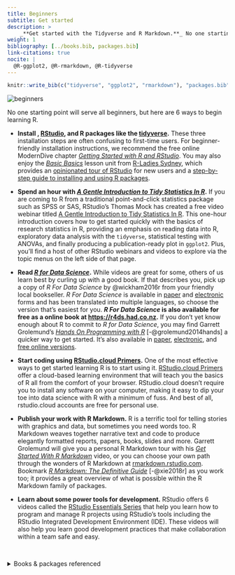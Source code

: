 ```yaml
---
title: Beginners
subtitle: Get started
description: >
    _**Get started with the Tidyverse and R Markdown.**_ No one starting point will serve all beginners, but here are 6 ways to begin learning R.
weight: 1
bibliography: [../books.bib, packages.bib] 
link-citations: true
nocite: | 
  @R-ggplot2, @R-rmarkdown, @R-tidyverse
---
```


```r
knitr::write_bib(c("tidyverse", "ggplot2", "rmarkdown"), "packages.bib") 
```


<img src="mtsalsa-750.jpg" alt="beginners">


No one starting point will serve all beginners, but here are 6 ways to begin learning R.

- __Install [<i class="fab fa-r-project"></i>](https://cloud.r-project.org/), [RStudio](http://www.rstudio.com/download), and R packages like the [tidyverse](https://www.tidyverse.org/).__ These three installation steps are often confusing to first-time users. For beginner-friendly installation instructions, we recommend the free online ModernDive chapter [_Getting Started with R and RStudio_](https://moderndive.netlify.com/1-getting-started.html). You may also enjoy the [_Basic Basics_](https://rladiessydney.org/post/2018/11/05/basicbasics/) lesson unit from [R-Ladies Sydney](https://rladiessydney.org), which provides an [opinionated tour of RStudio](https://rladiessydney.org/post/2018/11/05/basicbasics-1/) for new users and a [step-by-step guide to installing and using R packages](https://rladiessydney.org/post/2018/11/05/basicbasics-2/).

- __Spend an hour with [*A Gentle Introduction to Tidy Statistics In R*](https://resources.rstudio.com/webinars/a-gentle-introduction-to-tidy-statistics-in-r).__ If you are coming to R from a traditional point-and-click statistics package such as SPSS or SAS, RStudio's Thomas Mock has created a free video webinar titled [A Gentle Introduction to Tidy Statistics In R](https://resources.rstudio.com/webinars/a-gentle-introduction-to-tidy-statistics-in-r). This one-hour introduction covers how to get started quickly with the basics of research statistics in R, providing an emphasis on reading data into R, exploratory data analysis with the `tidyverse`, statistical testing with ANOVAs, and finally producing a publication-ready plot in `ggplot2`. Plus, you'll find a host of other RStudio webinars and videos to explore via the topic menus on the left side of that page.

- __Read [*R for Data Science*](https://r4ds.had.co.nz).__ While videos are great for some, others of us learn best by curling up with a good book. If that describes you, pick up a copy of *R For Data Science* by @wickham2016r from your friendly local bookseller. *R For Data Science* is available in [paper](https://www.amazon.com/Data-Science-Transform-Visualize-Model-dp-1491910399/dp/1491910399/ref=mt_paperback?_encoding=UTF8&me=&qid=1562083100) and [electronic](https://www.amazon.com/Data-Science-Transform-Visualize-Model-ebook-dp-B01NAJAEN5/dp/B01NAJAEN5/ref=mt_kindle?_encoding=UTF8&me=&qid=1562083100) forms and has been translated into multiple languages, so choose the version that's easiest for you. **_R For Data Science_ is also available for free as a online book at [https://r4ds.had.co.nz](https://r4ds.had.co.nz).** If you don't yet know enough about R to commit to *R for Data Science*, you may find Garrett Grolemund's [*Hands On Programming with R*](https://rstudio-education.github.io/hopr/) [-@grolemund2014hands] a quicker way to get started. It's also available in [paper](https://www.amazon.com/Hands-Programming-Write-Functions-Simulations/dp/1449359019), [electronic](https://www.amazon.com/Hands-Programming-Write-Functions-Simulations-ebook-dp-B00LPUIB8C/dp/B00LPUIB8C/ref=mt_kindle?_encoding=UTF8&me=&qid=), and [free online versions](https://rstudio-education.github.io/hopr/).

- __Start coding using [RStudio.cloud Primers](https://rstudio.cloud/learn/primers).__ One of the most effective ways to get started learning R is to start using it. [RStudio.cloud Primers](https://rstudio.cloud/learn/primers) offer a cloud-based learning environment that will teach you the basics of R all from the comfort of your browser. RStudio.cloud doesn't require you to install any software on your computer, making it easy to dip your toe into data science with R with a minimum of fuss. And best of all, rstudio.cloud accounts are free for personal use.

- __Publish your work with R Markdown.__ R is a terrific tool for telling stories with graphics and data, but sometimes you need words too. R Markdown weaves together narrative text and code to produce elegantly formatted reports, papers, books, slides and more. Garrett Grolemund will give you a personal R Markdown tour with his [*Get Started With R Markdown*](https://resources.rstudio.com/the-essentials-of-data-science/getting-started-with-r-markdown-60-02) video, or you can choose your own path through the wonders of R Markdown at [rmarkdown.rstudio.com](https://rmarkdown.rstudio.com). Bookmark [*R Markdown: The Definitive Guide*](https://rstudio-education.github.io/hopr/) [-@xie2018r] as you work too; it provides a great overview of what is possible within the R Markdown family of packages.

- __Learn about some power tools for development.__ RStudio offers 6 videos called the [RStudio Essentials Series](https://resources.rstudio.com) that help you learn how to program and manage R projects using RStudio's tools including the RStudio Integrated Development Environment (IDE). These videos will also help you learn good development practices that make collaboration within a team safe and easy.

\


<details><summary>Books & packages referenced</summary>
<p>


